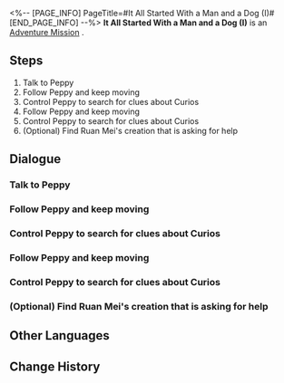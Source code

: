 <%-- [PAGE_INFO]
PageTitle=#It All Started With a Man and a Dog (I)#
[END_PAGE_INFO] --%>
{{Stub|Dialogue, characters, and location(s)}}
{{Mission Infobox
|id            = 4070011
|title         = 
|image         = Mission It All Started With a Man and a Dog (I).png
|type          = Adventure
|event_name    = 
|chapter       = 
|requirements  = 
|summary       = <!--official mission summary from Fate's Atlas-->
|characters    = <!--characters that appear in this mission-->
|startLocation = <!--location as it intially appears on the mission screen-->
|world         = <!--i.e. Penacony-->
|area          = <!--i.e. A Child's Dream-->
|prev          = 
|next          = 
|exp           = 
|credits       = 
|stellarJade   = 
|other         = 
}}
'''It All Started With a Man and a Dog (I)''' is an [[Adventure Mission]]<!--in [world]-->.

==Steps==
# Talk to Peppy
# Follow Peppy and keep moving
# Control Peppy to search for clues about Curios
# Follow Peppy and keep moving
# Control Peppy to search for clues about Curios
# (Optional) Find Ruan Mei's creation that is asking for help

<!--
==Gameplay Notes==

--><!--
==Trial Character==

-->
==Dialogue==
{{Stub Dialogue}}
===Talk to Peppy===
{{Mission Description|type=adventure|location=<!--to be added-->|Peppy's coordinates indicate that it is stuck in the current area. Not knowing what is happening, Asta asks you to meet up with Peppy.}}
{{Dialogue Start}}
:{{tx}}
{{Dialogue End}}

===Follow Peppy and keep moving===
{{Mission Description|type=adventure|location=<!--to be added-->|update|Thanks to your help, Peppy is out of danger. You have decided to follow its lead and explore the area together...}}
{{Dialogue Start}}
:{{tx}}
{{Dialogue End}}

===Control Peppy to search for clues about Curios===
{{Mission Description|type=adventure|location=<!--to be added-->|update|Asta has developed an incredible synchronization feature for Peppy... Now you and Peppy can venture out in a new form and continue to track down the lost Curio.}}
{{Dialogue Start}}
:{{tx}}
{{Dialogue End}}

===Follow Peppy and keep moving===
{{Mission Description|type=adventure|location=<!--to be added-->|update|Thanks to your help, Peppy is out of danger. You have decided to follow its lead and explore the area together...}}
{{Dialogue Start}}
:{{tx}}
{{Dialogue End}}

===Control Peppy to search for clues about Curios===
{{Mission Description|type=adventure|location=<!--to be added-->|update|Asta has developed an incredible synchronization feature for Peppy... Now you and Peppy can venture out in a new form and continue to track down the lost Curio.}}
{{Dialogue Start}}
:{{tx}}
{{Dialogue End}}

===(Optional) Find Ruan Mei's creation that is asking for help===
{{Mission Description|type=adventure|location=<!--to be added-->|update|You hear a nearby distress call. It seems that more than one Ruan Mei's creation is wandering in this section. If possible, it's better to go and help them.}}
{{Dialogue Start}}
:{{tx}}
{{Dialogue End}}

==Other Languages==
{{Other Languages
|en   = It All Started With a Man and a Dog (I)
|zhs  = 开局一人一狗•其一
|zht  = 開局一人一狗•其一
|ja   = スタートは一人と犬一匹・その1
|ko   = 시작은 한 사람과 개 한 마리•1
|es   = Al inicio solo había una persona y un perro I
|fr   = Tout commence avec un homme et un chien (I)
|ru   = Человек собаке друг I
|th   = เริ่มด้วยคนหนึ่งคนและสุนัขหนึ่งตัว 1
|vi   = Hành Trình Một Người Một Chó 1
|de   = Es war einmal ein Mensch und ein Hund (Teil 1)
|id   = Meitantei Peppy I
|pt   = A História Começa Com um Homem e um Cachorro (I)
}}

==Change History==
{{Change History|1.6}}
